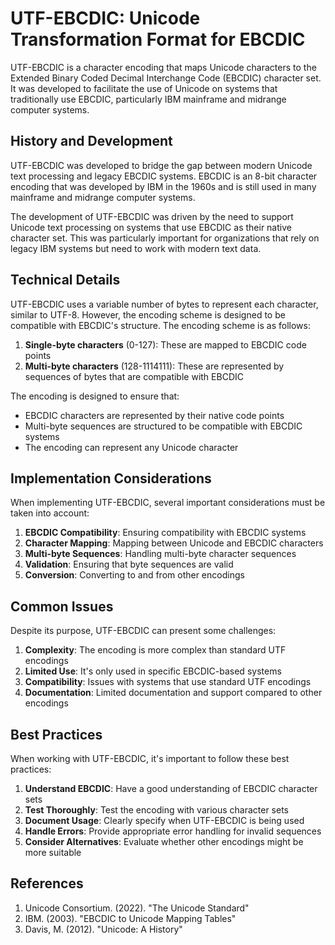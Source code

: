 # UTF-EBCDIC: Unicode Transformation Format for EBCDIC

UTF-EBCDIC is a character encoding that maps Unicode characters to the Extended Binary Coded Decimal Interchange Code (EBCDIC) character set. It was developed to facilitate the use of Unicode on systems that traditionally use EBCDIC, particularly IBM mainframe and midrange computer systems.

## History and Development

UTF-EBCDIC was developed to bridge the gap between modern Unicode text processing and legacy EBCDIC systems. EBCDIC is an 8-bit character encoding that was developed by IBM in the 1960s and is still used in many mainframe and midrange computer systems.

The development of UTF-EBCDIC was driven by the need to support Unicode text processing on systems that use EBCDIC as their native character set. This was particularly important for organizations that rely on legacy IBM systems but need to work with modern text data.

## Technical Details

UTF-EBCDIC uses a variable number of bytes to represent each character, similar to UTF-8. However, the encoding scheme is designed to be compatible with EBCDIC's structure. The encoding scheme is as follows:

1. **Single-byte characters** (0-127): These are mapped to EBCDIC code points
2. **Multi-byte characters** (128-1114111): These are represented by sequences of bytes that are compatible with EBCDIC

The encoding is designed to ensure that:
- EBCDIC characters are represented by their native code points
- Multi-byte sequences are structured to be compatible with EBCDIC systems
- The encoding can represent any Unicode character

## Implementation Considerations

When implementing UTF-EBCDIC, several important considerations must be taken into account:

1. **EBCDIC Compatibility**: Ensuring compatibility with EBCDIC systems
2. **Character Mapping**: Mapping between Unicode and EBCDIC characters
3. **Multi-byte Sequences**: Handling multi-byte character sequences
4. **Validation**: Ensuring that byte sequences are valid
5. **Conversion**: Converting to and from other encodings

## Common Issues

Despite its purpose, UTF-EBCDIC can present some challenges:

1. **Complexity**: The encoding is more complex than standard UTF encodings
2. **Limited Use**: It's only used in specific EBCDIC-based systems
3. **Compatibility**: Issues with systems that use standard UTF encodings
4. **Documentation**: Limited documentation and support compared to other encodings

## Best Practices

When working with UTF-EBCDIC, it's important to follow these best practices:

1. **Understand EBCDIC**: Have a good understanding of EBCDIC character sets
2. **Test Thoroughly**: Test the encoding with various character sets
3. **Document Usage**: Clearly specify when UTF-EBCDIC is being used
4. **Handle Errors**: Provide appropriate error handling for invalid sequences
5. **Consider Alternatives**: Evaluate whether other encodings might be more suitable

## References

1. Unicode Consortium. (2022). "The Unicode Standard"
2. IBM. (2003). "EBCDIC to Unicode Mapping Tables"
3. Davis, M. (2012). "Unicode: A History" 